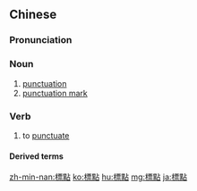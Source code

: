 {{also|标点}}
==Chinese==
{{zh-forms|s=标点}}

===Pronunciation===
{{zh-pron
|m=biāodiǎn
|c=biu1 dim2
|mn=qz,tw,xm:piau-tiám/zz:phiau-tiám
|cat=n,v
}}

===Noun===
{{zh-noun}}

# [[punctuation]]
# [[punctuation mark]]

===Verb===
{{zh-verb}}

# to [[punctuate]]

====Derived terms====
{{zh-der|標點符號}}

{{zh-cat|Elementary}}

[[zh-min-nan:標點]]
[[ko:標點]]
[[hu:標點]]
[[mg:標點]]
[[ja:標點]]